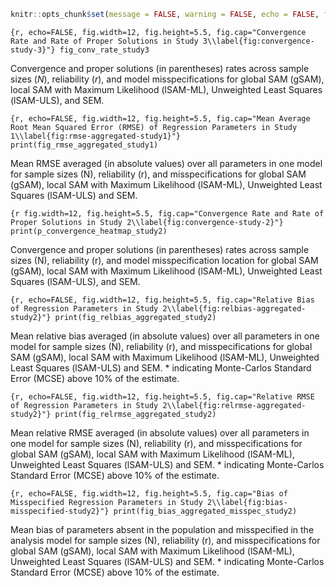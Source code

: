 ```r
knitr::opts_chunk$set(message = FALSE, warning = FALSE, echo = FALSE, fig.show = 'hold', fig.cap = "")
```

\blandscape
::: {fig-cr-s3}
```{r, echo=FALSE, fig.width=12, fig.height=5.5, fig.cap="Convergence Rate and Rate of Proper Solutions in Study 3\\label{fig:convergence-study-3}"}
fig_conv_rate_study3
```

::: {fig-note}
\raggedright \textit{Note.} Convergence and proper solutions (in parentheses) rates across sample sizes (*N*), reliability (*r*), and model misspecifications for global SAM (gSAM), local SAM with Maximum Likelihood (lSAM-ML), Unweighted Least Squares (lSAM-ULS), and SEM.
:::
:::

::: {fig-rmse-aggregated-study1}
```{r, echo=FALSE, fig.width=12, fig.height=5.5, fig.cap="Mean Average Root Mean Squared Error (RMSE) of Regression Parameters in Study 1\\label{fig:rmse-aggregated-study1}"}
print(fig_rmse_aggregated_study1)
```

:::{fig-note}
\fontsize{10}{12}\selectfont
\raggedright \textit{Note.} Mean RMSE averaged (in absolute values) over all parameters in one model for sample sizes (N), reliability (r), and misspecifications for global SAM (gSAM), local SAM with Maximum Likelihood (lSAM-ML), Unweighted Least Squares (lSAM-ULS) and SEM.
:::
:::

::: {fig-cr-study2}
```{r fig.width=12, fig.height=5.5, fig.cap="Convergence Rate and Rate of Proper Solutions in Study 2\\label{fig:convergence-study-2}"}
print(p_convergence_heatmap_study2)
```

:::{fig-note}
\fontsize{10}{12}\selectfont
\raggedright \textit{Note.} Convergence and proper solutions (in parentheses) rates across sample sizes (N), reliability (r), and model misspecification location for global SAM (gSAM), local SAM with Maximum Likelihood (lSAM-ML), Unweighted Least Squares (lSAM-ULS), and SEM.
:::
:::

::: {fig-relbias-aggregated-study2}
```{r, echo=FALSE, fig.width=12, fig.height=5.5, fig.cap="Relative Bias of Regression Parameters in Study 2\\label{fig:relbias-aggregated-study2}"}
print(fig_relbias_aggregated_study2)
```

:::{fig-note}
\fontsize{10}{12}\selectfont
\raggedright \textit{Note.} Mean relative bias averaged (in absolute values) over all parameters in one model for sample sizes (N), reliability (r), and misspecifications for global SAM (gSAM), local SAM with Maximum Likelihood (lSAM-ML), Unweighted Least Squares (lSAM-ULS) and SEM. * indicating Monte-Carlos Standard Error (MCSE) above 10% of the estimate.
:::
:::

::: {fig-relrmse-aggregated-study2}
```{r, echo=FALSE, fig.width=12, fig.height=5.5, fig.cap="Relative RMSE of Regression Parameters in Study 2\\label{fig:relrmse-aggregated-study2}"}
print(fig_relrmse_aggregated_study2)
```

:::{fig-note}
\fontsize{10}{12}\selectfont
\raggedright \textit{Note.} Mean relative RMSE averaged (in absolute values) over all parameters in one model for sample sizes (N), reliability (r), and misspecifications for global SAM (gSAM), local SAM with Maximum Likelihood (lSAM-ML), Unweighted Least Squares (lSAM-ULS) and SEM. * indicating Monte-Carlos Standard Error (MCSE) above 10% of the estimate.
:::
:::

::: {fig-bias-misspecified-study2}
```{r, echo=FALSE, fig.width=12, fig.height=5.5, fig.cap="Bias of Misspecified Regression Parameters in Study 2\\label{fig:bias-misspecified-study2}"}
print(fig_bias_aggregated_misspec_study2)
```

:::{fig-note}
\fontsize{10}{12}\selectfont
\raggedright \textit{Note.} Mean bias of parameters absent in the population and misspecified in the analysis model for sample sizes (N), reliability (r), and misspecifications for global SAM (gSAM), local SAM with Maximum Likelihood (lSAM-ML), Unweighted Least Squares (lSAM-ULS) and SEM. * indicating Monte-Carlos Standard Error (MCSE) above 10% of the estimate.
:::
:::
\elandscape
